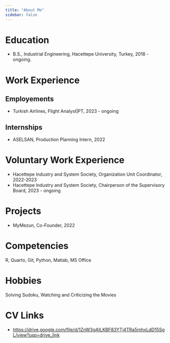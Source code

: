 ```yaml
---
title: "About Me"
sidebar: false 
---
```


# Education

-   B.S., Industrial Engineering, Hacettepe University, Turkey, 2018 - ongoing.

# Work Experience

## Employements

- Turkish Airlines, Flight Analyst|PT, 2023 - ongoing


## Internships

- ASELSAN, Production Planning Intern, 2022

# Voluntary Work Experience

- Hacettepe Industry and System Society, Organization Unit Coordinator, 2022-2023
- Hacettepe Industry and System Society, Chairperson of the Supervisory Board, 2023 - ongoing

# Projects

- MyMezun, Co-Founder, 2022

# Competencies

R, Quarto, Git, Python, Matlab, MS Office

# Hobbies

Solving Sudoku, Watching and Criticizing the Movies

# CV Links

- <https://drive.google.com/file/d/1ZnW3gAILKBF83YTj4TRa5mhxLdD15SgL/view?usp=drive_link>



